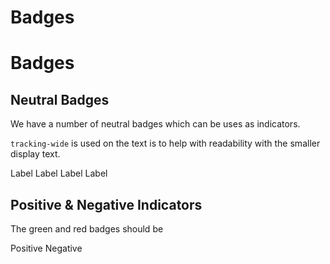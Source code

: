 
<Meta title="Design system/Badges" />

# Badges

# Badges

## Neutral Badges

We have a number of neutral badges which can be uses as indicators.

`tracking-wide` is used on the text is to help with readability with the smaller display text.

<Canvas>
  <div class="flex items-center mb-lg">
    <span class="flex items-center mr-sm px-sm py-0.5 rounded-full text-sm tracking-wide font-semibold bg-gray-100 text-gray-800">
      Label
    </span>
    <span class="flex items-center mr-sm px-sm py-0.5 rounded-full text-sm tracking-wide font-semibold bg-indigo-100 text-indigo-800">
      Label
    </span>
    <span class="flex items-center mr-sm px-sm py-0.5 rounded-full text-sm tracking-wide font-semibold bg-blue-100 text-blue-800">
      Label
    </span>
    <span class="flex items-center mr-sm px-sm py-0.5 rounded-full text-sm tracking-wide font-semibold bg-purple-100 text-purple-800">
      Label
    </span>
  </div>
</Canvas>

## Positive & Negative Indicators

The green and red badges should be

<Canvas>
  <div class="flex items-center">
    <span class="flex items-center mr-sm px-sm py-0.5 rounded-full text-sm tracking-wide font-semibold bg-green-100 text-green-800">
      Positive
    </span>
    <span class="flex items-center mr-sm px-sm py-0.5 rounded-full text-sm tracking-wide font-semibold bg-red-100 text-red-800">
      Negative
    </span>
  </div>
</Canvas>

